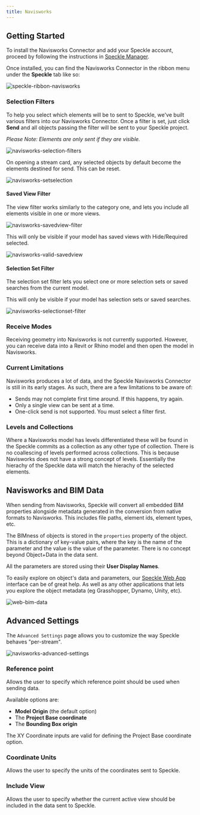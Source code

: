```yaml
---
title: Navisworks
---
```



<LegacyWarning connector="Navisworks" /> 
<LegacyVersions app="Navisworks" versions="2020, 2021, 2022, 2023 & 2024" />

## Getting Started

To install the Navisworks Connector and add your Speckle account, proceed by following the instructions in [Speckle Manager](/user/manager).

Once installed, you can find the Navisworks Connector in the ribbon menu under the **Speckle** tab like so:

<Frame>
<img src="https://user-images.githubusercontent.com/760691/231277506-a539c3e0-17e2-43a7-8b1e-2d01909ec77b.png" alt="speckle-ribbon-navisworks" />
</Frame>

### Selection Filters

To help you select which elements will be to sent to Speckle, we've built various filters into our Navisworks Connector. Once a filter is set, just click **Send** and all objects passing the filter will be sent to your Speckle project.

_Please Note: Elements are only sent if they are visible._

<Frame>
<img src="https://user-images.githubusercontent.com/760691/231277784-667e4899-e1f8-4753-a23c-96d9e5557c9a.png" alt="navisworks-selection-filters" />
</Frame>

On opening a stream card, any selected objects by default become the elements destined for send. This can be reset.

<Frame>
  <img src="https://user-images.githubusercontent.com/760691/231278189-3a228391-d16b-4048-b383-3d8d4b784674.png" alt="navisworks-setselection" />
</Frame>

#### Saved View Filter

The view filter works similarly to the category one, and lets you include all elements visible in one or more views.

<Frame>
  <img src="https://user-images.githubusercontent.com/760691/231277894-c74ecec6-c18b-41eb-8758-be42aeac2c56.png" alt="navisworks-savedview-filter" />
</Frame>

This will only be visible if your model has saved views with Hide/Required selected.

<Frame>
  <img src="https://user-images.githubusercontent.com/760691/231278551-50625f13-4a2f-467e-a638-526c3b07497f.png" alt="navisworks-valid-savedview" />
</Frame>

#### Selection Set Filter

The selection set filter lets you select one or more selection sets or saved searches from the current model.

This will only be visible if your model has selection sets or saved searches.

<Frame>
  <img src="https://user-images.githubusercontent.com/760691/231278069-23ad3ec5-429d-46fb-bd53-54459b39aa5a.png" alt="navisworks-selectionset-filter" />
</Frame>

### Receive Modes

Receiving geometry into Navisworks is not currently supported. However, you can receive data into a Revit or Rhino model and then open the model in Navisworks.

### Current Limitations

Navisworks produces a lot of data, and the Speckle Navisworks Connector is still in its early stages. As such, there are a few limitations to be aware of:
- Sends may not complete first time around. If this happens, try again.
- Only a single view can be sent at a time.
- One-click send is not supported. You must select a filter first.



### Levels and Collections

Where a Navisworks model has levels differentiated these will be found in the Speckle commits as a collection as any other type of collection. There is no coallescing of levels performed across collections. This is because Navisworks does not have a strong concept of levels. Essentially the hierachy of the Speckle data will match the hierachy of the selected elements.

## Navisworks and BIM Data

When sending from Navisworks, Speckle will convert all embedded BIM properties alongside metadata generated in the conversion from native formats to Navisworks. This includes file paths, element ids, element types, etc.

The BIMness of objects is stored in the `properties` property of the object. This is a dictionary of key-value pairs, where the key is the name of the parameter and the value is the value of the parameter. There is no concept beyond Object+Data in the data sent.

<Note>All the parameters are stored using their <b>User Display Names</b>.</Note>

To easily explore on object's data and parameters, our [Speckle Web App](/user/web.html) interface can be of great help. As well as any other applications that lets you explore the object metadata (eg Grasshopper, Dynamo, Unity, etc).

<Frame>
  <img src="https://user-images.githubusercontent.com/51519350/186416982-15eb496a-18fc-4782-b1d2-a6df01e9a5ed.png" alt="web-bim-data" />
</Frame>

## Advanced Settings

The `Advanced Settings` page allows you to customize the way Speckle behaves "per-stream".

<Frame>
  <img src="https://user-images.githubusercontent.com/760691/231278734-bd54c648-eef5-456d-a035-ddb046e896eb.png" alt="navisworks-advanced-settings" />
</Frame>

### Reference point

Allows the user to specify which reference point should be used when sending data.

Available options are:

- **Model Origin** (the default option)
- The **Project Base coordinate**
- The **Bounding Box origin**

The XY Coordinate inputs are valid for defining the Project Base coordinate option.

### Coordinate Units

Allows the user to specify the units of the coordinates sent to Speckle.

### Include View

Allows the user to specify whether the current active view should be included in the data sent to Speckle.
